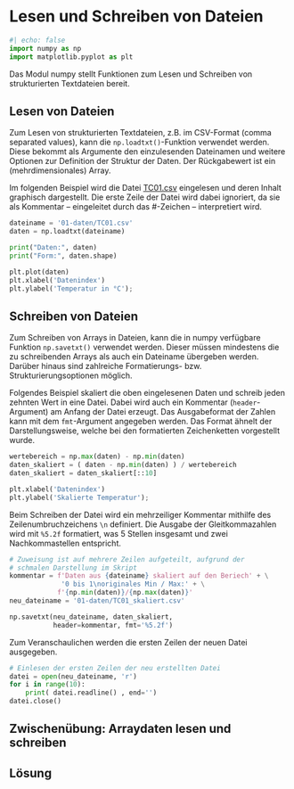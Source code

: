 # Lesen und Schreiben von Dateien

```python
#| echo: false
import numpy as np
import matplotlib.pyplot as plt
```

Das Modul numpy stellt Funktionen zum Lesen und Schreiben von strukturierten 
Textdateien bereit.

## Lesen von Dateien

Zum Lesen von strukturierten Textdateien, z.B. im CSV-Format (comma separated 
values), kann die `np.loadtxt()`-Funktion verwendet werden. Diese bekommt als 
Argumente den einzulesenden Dateinamen und weitere Optionen zur Definition der 
Struktur der Daten. Der Rückgabewert ist ein (mehrdimensionales) Array.

Im folgenden Beispiel wird die Datei [TC01.csv](https://firedynamics.github.io/LectureComputerScience/_downloads/0d1a3bfbc82fa134e08585d6151e9f46/TC01.csv) eingelesen und deren Inhalt 
graphisch dargestellt. Die erste Zeile der Datei wird dabei ignoriert, da sie 
als Kommentar – eingeleitet durch das #-Zeichen – interpretiert wird.

```python
dateiname = '01-daten/TC01.csv'
daten = np.loadtxt(dateiname)
```

```python
print("Daten:", daten)
print("Form:", daten.shape)
```

```python
plt.plot(daten)
plt.xlabel('Datenindex')
plt.ylabel('Temperatur in °C');
```

## Schreiben von Dateien

Zum Schreiben von Arrays in Dateien, kann die in numpy verfügbare Funktion 
`np.savetxt()` verwendet werden. Dieser müssen mindestens die zu schreibenden 
Arrays als auch ein Dateiname übergeben werden. Darüber hinaus sind zahlreiche 
Formatierungs- bzw. Strukturierungsoptionen möglich.

Folgendes Beispiel skaliert die oben eingelesenen Daten und schreib jeden 
zehnten Wert in eine Datei. Dabei wird auch ein Kommentar (`header`-Argument) 
am Anfang der Datei erzeugt. Das Ausgabeformat der Zahlen kann mit dem 
`fmt`-Argument angegeben werden. Das Format ähnelt der Darstellungsweise, 
welche bei den formatierten Zeichenketten vorgestellt wurde.

```python
wertebereich = np.max(daten) - np.min(daten)
daten_skaliert = ( daten - np.min(daten) ) / wertebereich
daten_skaliert = daten_skaliert[::10]
```

```python
plt.xlabel('Datenindex')
plt.ylabel('Skalierte Temperatur');
```

Beim Schreiben der Datei wird ein mehrzeiliger Kommentar mithilfe des 
Zeilenumbruchzeichens `\n` definiert. Die Ausgabe der Gleitkommazahlen wird 
mit `%5.2f` formatiert, was 5 Stellen insgesamt und zwei Nachkommastellen 
entspricht.

```python
# Zuweisung ist auf mehrere Zeilen aufgeteilt, aufgrund der 
# schmalen Darstellung im Skript
kommentar = f'Daten aus {dateiname} skaliert auf den Beriech' + \
             '0 bis 1\noriginales Min / Max:' + \
            f'{np.min(daten)}/{np.max(daten)}'
neu_dateiname = '01-daten/TC01_skaliert.csv'

np.savetxt(neu_dateiname, daten_skaliert, 
           header=kommentar, fmt='%5.2f')
```

Zum Veranschaulichen werden die ersten Zeilen der neuen Datei ausgegeben.

```python
# Einlesen der ersten Zeilen der neu erstellten Datei
datei = open(neu_dateiname, 'r')
for i in range(10):
    print( datei.readline() , end='')
datei.close()
```


::: {.callout-tip collapse="true"}

## Zwischenübung: Arraydaten lesen und schreiben

::: {.callout-caution icon="false" collapse="true"}

## Lösung

:::

:::